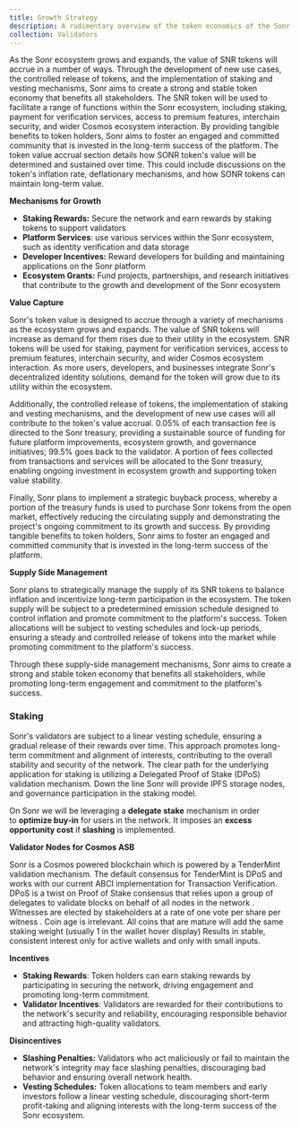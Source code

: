 ```yaml
---
title: Growth Strategy
description: A rudimentary overview of the token economics of the Sonr Network and blockchain.
collection: Validators
---
```


As the Sonr ecosystem grows and expands, the value of SNR tokens will accrue in a number of ways. Through the development of new use cases, the controlled release of tokens, and the implementation of staking and vesting mechanisms, Sonr aims to create a strong and stable token economy that benefits all stakeholders. The SNR token will be used to facilitate a range of functions within the Sonr ecosystem, including staking, payment for verification services, access to premium features, interchain security, and wider Cosmos ecosystem interaction. By providing tangible benefits to token holders, Sonr aims to foster an engaged and committed community that is invested in the long-term success of the platform. The token value accrual section details how SONR token's value will be determined and sustained over time. This could include discussions on the token's inflation rate, deflationary mechanisms, and how SONR tokens can maintain long-term value.

**Mechanisms for Growth**

- **Staking Rewards:** Secure the network and earn rewards by staking tokens to support validators
- **Platform Services**: use various services within the Sonr ecosystem, such as identity verification and data storage
- **Developer Incentives:** Reward developers for building and maintaining applications on the Sonr platform
- **Ecosystem Grants:** Fund projects, partnerships, and research initiatives that contribute to the growth and development of the Sonr ecosystem

**Value Capture**

Sonr's token value is designed to accrue through a variety of mechanisms as the ecosystem grows and expands. The value of SNR tokens will increase as demand for them rises due to their utility in the ecosystem. SNR tokens will be used for staking, payment for verification services, access to premium features, interchain security, and wider Cosmos ecosystem interaction. As more users, developers, and businesses integrate Sonr's decentralized identity solutions, demand for the token will grow due to its utility within the ecosystem.

Additionally, the controlled release of tokens, the implementation of staking and vesting mechanisms, and the development of new use cases will all contribute to the token's value accrual. 0.05% of each transaction fee is directed to the Sonr treasury, providing a sustainable source of funding for future platform improvements, ecosystem growth, and governance initiatives; 99.5% goes back to the validator. A portion of fees collected from transactions and services will be allocated to the Sonr treasury, enabling ongoing investment in ecosystem growth and supporting token value stability.

Finally, Sonr plans to implement a strategic buyback process, whereby a portion of the treasury funds is used to purchase Sonr tokens from the open market, effectively reducing the circulating supply and demonstrating the project's ongoing commitment to its growth and success. By providing tangible benefits to token holders, Sonr aims to foster an engaged and committed community that is invested in the long-term success of the platform.

**Supply Side Management**

Sonr plans to strategically manage the supply of its SNR tokens to balance inflation and incentivize long-term participation in the ecosystem. The token supply will be subject to a predetermined emission schedule designed to control inflation and promote commitment to the platform's success. Token allocations will be subject to vesting schedules and lock-up periods, ensuring a steady and controlled release of tokens into the market while promoting commitment to the platform's success.

Through these supply-side management mechanisms, Sonr aims to create a strong and stable token economy that benefits all stakeholders, while promoting long-term engagement and commitment to the platform's success.

### **Staking**

Sonr's validators are subject to a linear vesting schedule, ensuring a gradual release of their rewards over time. This approach promotes long-term commitment and alignment of interests, contributing to the overall stability and security of the network. The clear path for the underlying application for staking is utilizing a Delegated Proof of Stake (DPoS) validation mechanism. Down the line Sonr will provide IPFS storage nodes, and governance participation in the staking model.

On Sonr we will be leveraging a **delegate stake** mechanism in order to **optimize buy-in** for users in the network. It imposes an **excess opportunity cost** if **slashing** is implemented.

**Validator Nodes for Cosmos ASB**

Sonr is a Cosmos powered blockchain which is powered by a TenderMint validation mechanism. The default consensus for TenderMint is DPoS and works with our current ABCI implementation for Transaction Verification. DPoS is a twist on Proof of Stake consensus that relies upon a group of delegates to validate blocks on behalf of all nodes in the network . Witnesses are elected by stakeholders at a rate of one vote per share per witness . Coin age is irrelevant. All coins that are mature will add the same staking weight (usually 1 in the wallet hover display) Results in stable, consistent interest only for active wallets and only with small inputs.

**Incentives**

- **Staking Rewards**: Token holders can earn staking rewards by participating in securing the network, driving engagement and promoting long-term commitment.
- **Validator Incentives**: Validators are rewarded for their contributions to the network's security and reliability, encouraging responsible behavior and attracting high-quality validators.

**Disincentives**

- **Slashing Penalties:** Validators who act maliciously or fail to maintain the network's integrity may face slashing penalties, discouraging bad behavior and ensuring overall network health.
- **Vesting Schedules:** Token allocations to team members and early investors follow a linear vesting schedule, discouraging short-term profit-taking and aligning interests with the long-term success of the Sonr ecosystem.
